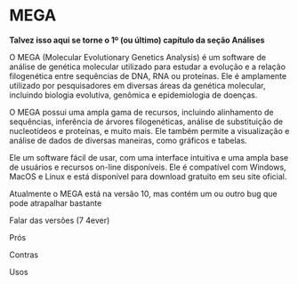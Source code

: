 # MEGA

**Talvez isso aqui se torne o 1º (ou último) capítulo da seção Análises**

O MEGA (Molecular Evolutionary Genetics Analysis) é um software de análise de genética molecular utilizado para estudar a evolução e a relação filogenética entre sequências de DNA, RNA ou proteínas. Ele é amplamente utilizado por pesquisadores em diversas áreas da genética molecular, incluindo biologia evolutiva, genômica e epidemiologia de doenças.

O MEGA possui uma ampla gama de recursos, incluindo alinhamento de sequências, inferência de árvores filogenéticas, análise de substituição de nucleotídeos e proteínas, e muito mais. Ele também permite a visualização e análise de dados de diversas maneiras, como gráficos e tabelas.

Ele um software fácil de usar, com uma interface intuitiva e uma ampla base de usuários e recursos on-line disponíveis. Ele é compatível com Windows, MacOS e Linux e está disponível para download gratuito em seu site oficial.

Atualmente o MEGA está na versão 10, mas contém um ou outro bug que pode atrapalhar bastante

Falar das versões (7 4ever)

Prós

Contras

Usos
